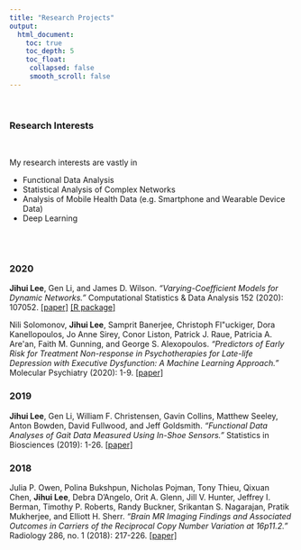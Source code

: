 ```yaml
---
title: "Research Projects"
output:
  html_document:
    toc: true
    toc_depth: 5
    toc_float:
     collapsed: false
     smooth_scroll: false
---
```


<link rel="stylesheet" href="academicons/css/academicons.min.css"/>

<br> 

### Research Interests

<br>

My research interests are vastly in 

- Functional Data Analysis
- Statistical Analysis of Complex Networks
- Analysis of Mobile Health Data (e.g. Smartphone and Wearable Device Data)
- Deep Learning

<br> <br>

### 2020


**Jihui Lee**, Gen Li, and James D. Wilson. *"Varying-Coefficient Models for Dynamic Networks."* Computational Statistics \& Data Analysis 152 (2020): 107052. [[paper]](https://www.sciencedirect.com/science/article/pii/S0167947320301432) [[R package]](https://github.com/jihuilee/VCERGM)

Nili Solomonov, **Jihui Lee**, Samprit Banerjee, Christoph Fl\"uckiger, Dora Kanellopoulos, Jo Anne Sirey, Conor Liston, Patrick J. Raue, Patricia A. Are\'an, Faith M. Gunning, and George S. Alexopoulos. *"Predictors of Early Risk for Treatment Non-response in Psychotherapies for Late-life Depression with Executive Dysfunction: A Machine Learning Approach."* Molecular Psychiatry (2020): 1-9. [[paper]](https://www.nature.com/articles/s41380-020-0836-z)

### 2019

**Jihui Lee**, Gen Li, William F. Christensen, Gavin Collins, Matthew Seeley, Anton Bowden, David Fullwood, and Jeff Goldsmith. *"Functional Data Analyses of Gait Data Measured Using In-Shoe Sensors."* Statistics in Biosciences (2019): 1-26. [[paper]](https://link.springer.com/article/10.1007/s12561-018-9226-3)

### 2018

Julia P. Owen, Polina Bukshpun, Nicholas Pojman, Tony Thieu, Qixuan Chen, **Jihui Lee**, Debra D'Angelo, Orit A. Glenn, Jill V. Hunter, Jeffrey I. Berman, Timothy P. Roberts, Randy Buckner, Srikantan S. Nagarajan, Pratik Mukherjee, and Elliott H. Sherr. *"Brain MR Imaging Findings and Associated Outcomes in Carriers of the Reciprocal Copy Number Variation at 16p11.2."* Radiology 286, no. 1 (2018): 217-226. [[paper]](https://pubs.rsna.org/doi/10.1148/radiol.2017162934?url_ver=Z39.88-2003&rfr_id=ori\%3Arid\%3Acrossref.org&rfr_dat=cr_pub\%3Dpubmed)
